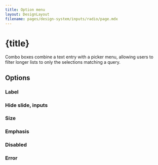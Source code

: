 ```yaml
---
title: Option menu
layout: DesignLayout
filename: pages/design-system/inputs/radio/page.mdx
---
```



# {title}

Combo boxes combine a text entry with a picker menu, allowing users to filter longer lists to only the selections matching a query.


<MainView />

## Options 

### Label


### Hide slide, inputs




### Size



### Emphasis




### Disabled

### Error


